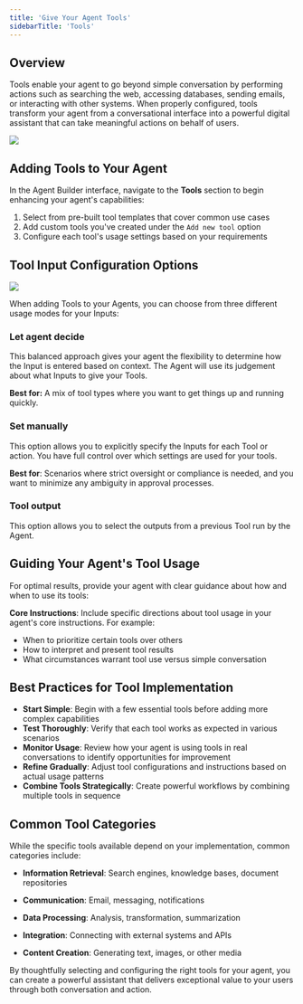 ```yaml
---
title: 'Give Your Agent Tools'
sidebarTitle: 'Tools'
---
```


## Overview

Tools enable your agent to go beyond simple conversation by performing actions such as searching the web, accessing databases, sending emails, or interacting with other systems. When properly configured, tools transform your agent from a conversational interface into a powerful digital assistant that can take meaningful actions on behalf of users.

![](/images/agent/tools_new.png)

## Adding Tools to Your Agent

In the Agent Builder interface, navigate to the **Tools** section to begin enhancing your agent's capabilities:

1. Select from pre-built tool templates that cover common use cases
2. Add custom tools you've created under the `Add new tool` option
3. Configure each tool's usage settings based on your requirements

## Tool Input Configuration Options

![](/images/agent/tool-configuration.png)

When adding Tools to your Agents, you can choose from three different usage modes for your Inputs:

### Let agent decide

This balanced approach gives your agent the flexibility to determine how the Input is entered based on context. The Agent will use its judgement about what Inputs to give your Tools.

**Best for:** A mix of tool types where you want to get things up and running quickly.

### Set manually  
This option allows you to explicitly specify the Inputs for each Tool or action. You have full control over which settings are used for your tools.

**Best for**: Scenarios where strict oversight or compliance is needed, and you want to minimize any ambiguity in approval processes.

### Tool output

This option allows you to select the outputs from a previous Tool run by the Agent.

## Guiding Your Agent's Tool Usage

For optimal results, provide your agent with clear guidance about how and when to use its tools:

 **Core Instructions**: Include specific directions about tool usage in your agent's core instructions. For example:
   - When to prioritize certain tools over others
   - How to interpret and present tool results
   - What circumstances warrant tool use versus simple conversation


## Best Practices for Tool Implementation

- **Start Simple**: Begin with a few essential tools before adding more complex capabilities
- **Test Thoroughly**: Verify that each tool works as expected in various scenarios
- **Monitor Usage**: Review how your agent is using tools in real conversations to identify opportunities for improvement
- **Refine Gradually**: Adjust tool configurations and instructions based on actual usage patterns
- **Combine Tools Strategically**: Create powerful workflows by combining multiple tools in sequence


## Common Tool Categories

While the specific tools available depend on your implementation, common categories include:

- **Information Retrieval**: Search engines, knowledge bases, document repositories

- **Communication**: Email, messaging, notifications
- **Data Processing**: Analysis, transformation, summarization
- **Integration**: Connecting with external systems and APIs
- **Content Creation**: Generating text, images, or other media

By thoughtfully selecting and configuring the right tools for your agent, you can create a powerful assistant that delivers exceptional value to your users through both conversation and action.